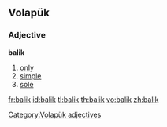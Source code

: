 {{also|balık|Balık}}
==Volapük==

===Adjective===
'''balik'''

# [[only]]
# [[simple]]
# [[sole]]

[[Category:Volapük adjectives]]

[[fr:balik]]
[[id:balik]]
[[tl:balik]]
[[th:balik]]
[[vo:balik]]
[[zh:balik]]